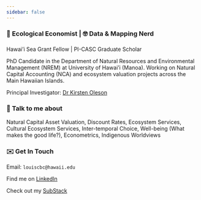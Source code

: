 ```yaml
---
sidebar: false
---
```


### 🌱 Ecological Economist \| 🤓 Data & Mapping Nerd

### 

Hawai'i Sea Grant Fellow \| PI-CASC Graduate Scholar

PhD Candidate in the Department of Natural Resources and Environmental Management (NREM) at University of Hawai'i (Manoa). Working on Natural Capital Accounting (NCA) and ecosystem valuation projects across the Main Hawaiian Islands.

Principal Investigator: [Dr Kirsten Oleson](http://olesonlab.org)

### 

### 💬 Talk to me about

Natural Capital Asset Valuation, Discount Rates, Ecosystem Services, Cultural Ecosystem Services, Inter-temporal Choice, Well-being (What makes the good life?), Econometrics, Indigenous Worldviews

### 

### ✉️ **Get In Touch**

Email: `louiscbc@hawaii.edu`

Find me on [LinkedIn](https://www.linkedin.com/in/chualouis)

Check out my [SubStack](https://sirensorts.substack.com/?utm_source=substack&utm_medium=web&utm_campaign=substack_profile)
